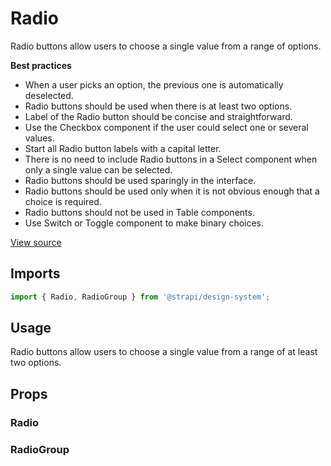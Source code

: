 

<Meta of={RadioStories} />

# Radio

Radio buttons allow users to choose a single value from a range of options.

**Best practices**

- When a user picks an option, the previous one is automatically deselected.
- Radio buttons should be used when there is at least two options.
- Label of the Radio button should be concise and straightforward.
- Use the Checkbox component if the user could select one or several values.
- Start all Radio button labels with a capital letter.
- There is no need to include Radio buttons in a Select component when only a single value can be selected.
- Radio buttons should be used sparingly in the interface.
- Radio buttons should be used only when it is not obvious enough that a choice is required.
- Radio buttons should not be used in Table components.
- Use Switch or Toggle component to make binary choices.

[View source](https://github.com/strapi/design-system/tree/main/packages/design-system/src/Radio)

## Imports

```js
import { Radio, RadioGroup } from '@strapi/design-system';
```

## Usage

Radio buttons allow users to choose a single value from a range of at least two options.

<Canvas of={RadioStories.Base} />

## Props

### Radio

<TypeTable of={Radio} />

### RadioGroup

<TypeTable of={RadioGroup} />
